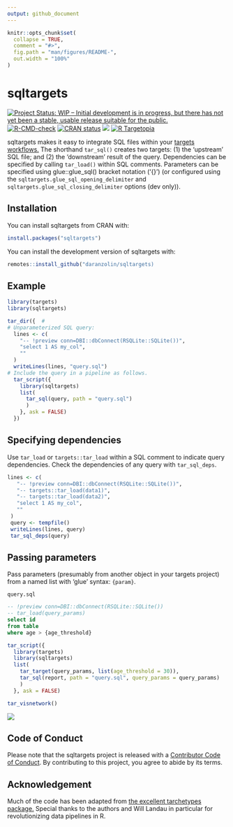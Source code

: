 ```yaml
---
output: github_document
---
```


<!-- README.md is generated from README.Rmd. Please edit that file -->

```r
knitr::opts_chunk$set(
  collapse = TRUE,
  comment = "#>",
  fig.path = "man/figures/README-",
  out.width = "100%"
)
```

# sqltargets

<!-- badges: start -->
[![Project Status: WIP – Initial development is in progress, but there has not yet been a stable, usable release suitable for the public.](https://www.repostatus.org/badges/latest/wip.svg)](https://www.repostatus.org/#wip)
[![R-CMD-check](https://github.com/daranzolin/sqltargets/actions/workflows/R-CMD-check.yaml/badge.svg)](https://github.com/daranzolin/sqltargets/actions/workflows/R-CMD-check.yaml)
[![CRAN status](https://www.r-pkg.org/badges/version/sqltargets)](https://CRAN.R-project.org/package=sqltargets)
[![](https://cranlogs.r-pkg.org/badges/sqltargets)](https://cran.r-project.org/package=sqltargets)
[![R Targetopia](https://img.shields.io/badge/R_Targetopia-member-blue?style=flat&labelColor=gray)](https://wlandau.github.io/targetopia/)

<!-- badges: end -->

sqltargets makes it easy to integrate SQL files within your [targets workflows.](https://github.com/ropensci/targets) The shorthand `tar_sql()` creates two targets: (1) the ‘upstream’ SQL file; and (2) the ‘downstream’ result of the query. Dependencies can be specified by calling `tar_load()` within SQL comments. Parameters can be specified using glue::glue_sql() bracket notation (‘{}’) (or configured using the `sqltargets.glue_sql_opening_delimiter` and `sqltargets.glue_sql_closing_delimiter` options (dev only)).

## Installation

You can install sqltargets from CRAN with:

```r
install.packages("sqltargets")
```

You can install the development version of sqltargets with:

``` r
remotes::install_github("daranzolin/sqltargets)
```

## Example

```r
library(targets)
library(sqltargets)

tar_dir({  # 
# Unparameterized SQL query:
  lines <- c(
    "-- !preview conn=DBI::dbConnect(RSQLite::SQLite())",
    "select 1 AS my_col",
    ""
  )
  writeLines(lines, "query.sql")
# Include the query in a pipeline as follows.
  tar_script({
    library(sqltargets)
    list(
      tar_sql(query, path = "query.sql")
      )
    }, ask = FALSE)
  })
```

## Specifying dependencies

Use `tar_load` or `targets::tar_load` within a SQL comment to indicate query 
dependencies. Check the dependencies of any query with `tar_sql_deps`.

```r
lines <- c(
   "-- !preview conn=DBI::dbConnect(RSQLite::SQLite())",
   "-- targets::tar_load(data1)",
   "-- targets::tar_load(data2)",
   "select 1 AS my_col",
   ""
 )
 query <- tempfile()
 writeLines(lines, query)
 tar_sql_deps(query)
```

## Passing parameters

Pass parameters (presumably from another object in your targets project) from a named list with 
'glue' syntax: `{param}`.

`query.sql`

```sql
-- !preview conn=DBI::dbConnect(RSQLite::SQLite())
-- tar_load(query_params)
select id
from table
where age > {age_threshold}
```

```r
tar_script({
  library(targets)
  library(sqltargets)
  list(
    tar_target(query_params, list(age_threshold = 30)),
    tar_sql(report, path = "query.sql", query_params = query_params)
    )
  }, ask = FALSE)

tar_visnetwork()
```

![](inst/tar_visnetwork.png)

## Code of Conduct

Please note that the sqltargets project is released with a [Contributor Code of Conduct](https://contributor-covenant.org/version/2/1/CODE_OF_CONDUCT.html). By contributing to this project, you agree to abide by its terms.

## Acknowledgement

Much of the code has been adapted from [the excellent tarchetypes package.](https://github.com/ropensci/tarchetypes) Special 
thanks to the authors and Will Landau in particular for revolutionizing data pipelines in R.
